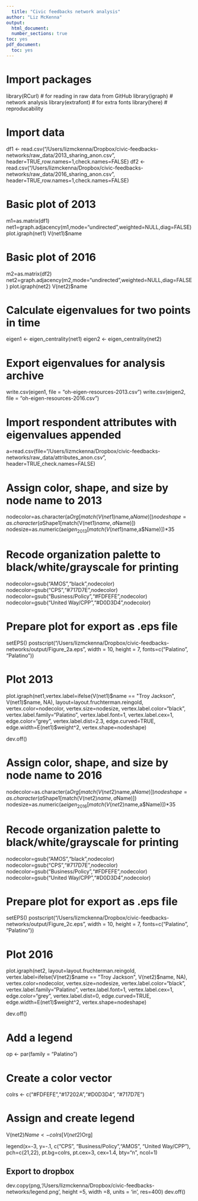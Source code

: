 ```yaml
---
  title: "Civic feedbacks network analysis"
author: "Liz McKenna"
output:
  html_document:
  number_sections: true
toc: yes
pdf_document:
  toc: yes
---
```

  
# Import packages 
library(RCurl) # for reading in raw data from GitHub
library(igraph) # network analysis
library(extrafont) # for extra fonts
library(here) # reproducability

# Import data
df1 <- read.csv("/Users/lizmckenna/Dropbox/civic-feedbacks-networks/raw_data/2013_sharing_anon.csv", header=TRUE,row.names=1,check.names=FALSE)
df2 <- read.csv("/Users/lizmckenna/Dropbox/civic-feedbacks-networks/raw_data/2016_sharing_anon.csv", header=TRUE,row.names=1,check.names=FALSE)

# Basic plot of 2013
m1=as.matrix(df1)
net1=graph.adjacency(m1,mode="undirected",weighted=NULL,diag=FALSE)
plot.igraph(net1)
V(net1)$name

# Basic plot of 2016
m2=as.matrix(df2)
net2=graph.adjacency(m2,mode="undirected",weighted=NULL,diag=FALSE)
plot.igraph(net2)
V(net2)$name

# Calculate eigenvalues for two points in time
eigen1 <- eigen_centrality(net1)
eigen2 <- eigen_centrality(net2)

# Export eigenvalues for analysis archive
write.csv(eigen1, file = "oh-eigen-resources-2013.csv")
write.csv(eigen2, file = "oh-eigen-resources-2016.csv")

# Import respondent attributes with eigenvalues appended
a=read.csv(file="/Users/lizmckenna/Dropbox/civic-feedbacks-networks/raw_data/attributes_anon.csv", header=TRUE,check.names=FALSE)

# Assign color, shape, and size by node name to 2013
nodecolor=as.character(a$Org[match(V(net1)$name,a$Name)])
nodeshape=as.character(a$Shape1[match(V(net1)$name,a$Name)])
nodesize=as.numeric(a$eigen_2013[match(V(net1)$name,a$Name)])*35

# Recode organization palette to black/white/grayscale for printing
nodecolor=gsub("AMOS","black",nodecolor)
nodecolor=gsub("CPS","#717D7E",nodecolor)
nodecolor=gsub("Business/Policy","#FDFEFE",nodecolor)
nodecolor=gsub("United Way/CPP","#D0D3D4",nodecolor)

# Prepare plot for export as .eps file
setEPS()
postscript("/Users/lizmckenna/Dropbox/civic-feedbacks-networks/output/Figure_2a.eps", width = 10, height = 7, fonts=c("Palatino", "Palatino"))

# Plot 2013
plot.igraph(net1,vertex.label=ifelse(V(net1)$name == "Troy Jackson", V(net1)$name, NA),
            layout=layout.fruchterman.reingold, 
            vertex.color=nodecolor,
            vertex.size=nodesize, 
            vertex.label.color="black", 
            vertex.label.family="Palatino",
            vertex.label.font=1, 
            vertex.label.cex=1,
            edge.color="grey", 
            vertex.label.dist=2.3,
            edge.curved=TRUE,
            edge.width=E(net1)$weight^2,
            vertex.shape=nodeshape)

dev.off()

# Assign color, shape, and size by node name to 2016
nodecolor=as.character(a$Org[match(V(net2)$name,a$Name)])
nodeshape=as.character(a$Shape1[match(V(net2)$name,a$Name)])
nodesize=as.numeric(a$eigen_2016[match(V(net2)$name,a$Name)])*35

# Recode organization palette to black/white/grayscale for printing
nodecolor=gsub("AMOS","black",nodecolor)
nodecolor=gsub("CPS","#717D7E",nodecolor)
nodecolor=gsub("Business/Policy","#FDFEFE",nodecolor)
nodecolor=gsub("United Way/CPP","#D0D3D4",nodecolor)


# Prepare plot for export as .eps file
setEPS()
postscript("/Users/lizmckenna/Dropbox/civic-feedbacks-networks/output/Figure_2c.eps", width = 10, height = 7, fonts=c("Palatino", "Palatino"))


# Plot 2016
plot.igraph(net2,
            layout=layout.fruchterman.reingold, 
            vertex.label=ifelse(V(net2)$name == "Troy Jackson", V(net2)$name, NA),
            vertex.color=nodecolor,
            vertex.size=nodesize, 
            vertex.label.color="black", 
            vertex.label.family="Palatino",
            vertex.label.font=1, 
            vertex.label.cex=1,
            edge.color="grey", 
            vertex.label.dist=0,
            edge.curved=TRUE,
            edge.width=E(net1)$weight^2,
            vertex.shape=nodeshape)

dev.off()


# Add a legend
op <- par(family = "Palatino")

# Create a color vector
colrs <- c("#FDFEFE","#17202A","#D0D3D4", "#717D7E")

# Assign and create legend
V(net2)$Name <- colrs[V(net2)$Org]


legend(x=-3, y=-.1, 
       c("CPS", "Business/Policy","AMOS", "United Way/CPP"), 
       pch=c(21,22), 
       pt.bg=colrs, 
       pt.cex=3, 
       cex=1.4, 
       bty="n", 
       ncol=1)

## Export to dropbox
dev.copy(png,'/Users/lizmckenna/Dropbox/civic-feedbacks-networks/legend.png', height =5, width =8, units = 'in', res=400)
dev.off()

